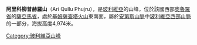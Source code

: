 {{Coord|18|27|15|S|68|59|29|W|display=title}}

'''阿里科柳普赫羅山'''（Ari Qullu Phujru），是[[玻利維亞|玻利維亞]]的山峰，位於該國西部[[奧魯羅省|奧魯羅省]]的[[薩亞馬省|薩亞馬省]]，處於[[基姆薩查塔火山|基姆薩查塔火山]]東南面，屬於[[安第斯山脈|安第斯山脈]]中[[玻利維亞西部山脈|玻利維亞西部山脈]]的一部分，海拔高度4,974米。

{{Bolivia-geo-stub}}
[[Category:玻利維亞山峰|Category:玻利維亞山峰]]